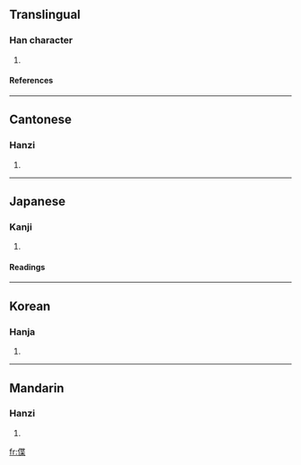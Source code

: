 ==Translingual==
===Han character===
{{Han char|rad=人|as=09|sn=11|four=2429<sub>4</sub>|canj=人心廿木 (OPTD)}}
# {{defn|Han}}
====References====
{{Han ref|kx=0111.030|dkj=00867|dj=0237.030|hdz=10186.170|uh=505E|ud=20574|bh=D44F|bd=54351}}
----
==Cantonese==
===Hanzi===
{{yue-hanzi|jyut=|y=yip6}}
# {{defn|Cantonese}}
----
==Japanese==
===Kanji===
{{ja-kanji|grade=|rs=人09}}
# {{defn|Japanese}}
====Readings====
{{ja-readings|on=[[よう]] (yō), [[きょう]] (kyō), [[ちょう]] (chō)|kun=[[かるい]] (karui), [[みめよいさま]] (mimeyoisama), [[いやしい]] (iyashii), [[おす]] (osu), [[おさへつける]] (osahetsukeru), [[うつくしい]] (utsukushii)}}
----
==Korean==
===Hanja===
{{ko-hanja|hangeul=엽|rv=yeop|mr=yŏp}}
# {{defn|Korean}}
----
==Mandarin==
===Hanzi===
{{cmn-hanzi|pin=[[yè]] (ye4)|wg=yeh<sup>4</sup>}}
# {{defn|Mandarin}}

[[fr:偞]]
